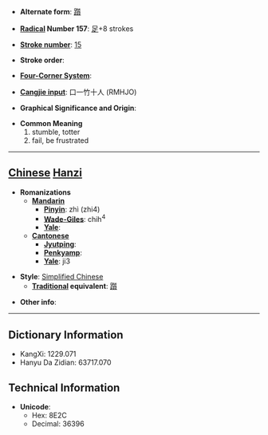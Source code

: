 * '''Alternate form''': [[躓]]

* '''[[Wiktionary:Chinese radical index| Radical]] Number 157''': [[Wiktionary:Chinese radical index 足|足]]+8 strokes

* '''[[Wiktionary:Chinese total strokes index|Stroke number]]''': [[Wiktionary:Chinese total strokes index 15|15]]

* '''Stroke order''': 

* '''[[Wiktionary:Chinese four corner index|Four-Corner System]]''': 

* '''[[Wiktionary:Chinese Cangjie index|Cangjie input]]''': 口一竹十人 (RMHJO)

* '''Graphical Significance and Origin''': 

* '''Common Meaning'''
*#stumble, totter
*# fail, be frustrated


----

== [[Chinese]] [[Hanzi]] ==

* '''Romanizations'''
** '''[[Mandarin]]'''
*** '''[[Pinyin]]''': zhì (zhi4)
*** '''[[Wade-Giles]]''': chih<sup>4</sup>
*** '''[[Yale]]''': 
** '''[[Cantonese]]'''
*** '''[[Jyutping]]''':
*** '''[[Penkyamp]]''': 
*** '''[[Yale]]''': ji3

* '''Style''': [[Simplified Chinese]] 
** '''[[Traditional Chinese|Traditional]] equivalent''': [[躓]]

* '''Other info''': 

----

== Dictionary Information ==

* KangXi: 1229.071
* Hanyu Da Zidian: 63717.070

== Technical Information ==

* '''Unicode''':
** Hex: 8E2C
** Decimal: 36396